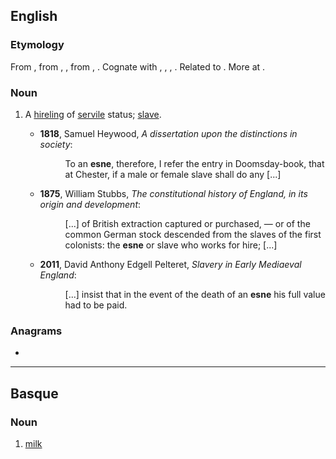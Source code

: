==English==

===Etymology===
From {{etyl|ang|en}} {{m|ang|esne||a man of the servile class, a laborer, slave, servant, retainer, a youth, young man, man, scholar}}, from {{etyl|gem-pro|en}} {{m|gem-pro|*asniz}}, {{m|gem-pro|*asunz||reward}}, from {{etyl|ine-pro|en}} {{m|ine-pro|*os(e)n-}}, {{m|ine-pro|*es(e)n-||summer, harvest, harvest-time}}. Cognate with {{cog|gml|asne}}, {{m|gml|asnen||wages, fixed income}}, {{cog|goh|asni||hireling, day labourer, servant}}, {{cog|got|𐌰𐍃𐌽𐌴𐌹𐍃||a hireling, day labourer}}. Related to {{cog|ang|earnian||to labor for, strive after, deserve as the reward of labor, merit, earn, win}}. More at {{l|en|earn}}.

===Noun===
{{en-noun}}

# {{lb|en|Anglo-Saxon|historical}} A [[hireling]] of [[servile]] status; [[slave]].
#* '''1818''', Samuel Heywood, ''A dissertation upon the distinctions in society'':
#*: To an '''esne''', therefore, I refer the entry in Doomsday-book, that at Chester, if a male or female slave shall do any [...]
#* '''1875''', William Stubbs, ''The constitutional history of England, in its origin and development'':
#*: [...] of British extraction captured or purchased, — or of the common German stock descended from the slaves of the first colonists: the '''esne''' or slave who works for hire; [...]
#* '''2011''', David Anthony Edgell Pelteret, ''Slavery in Early Mediaeval England'':
#*: [...] insist that in the event of the death of an '''esne''' his full value had to be paid.

===Anagrams===
* {{anagrams|en|Nees|eens|seen|sene|snee}}

----

==Basque==

===Noun===
{{eu-noun}}

# [[milk]]